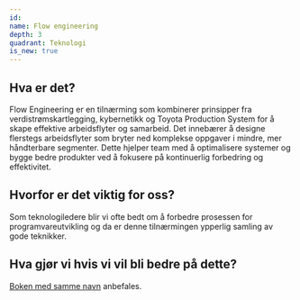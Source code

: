 ```yaml
---
id:
name: Flow engineering
depth: 3
quadrant: Teknologi
is_new: true
---
```

## Hva er det?
Flow Engineering er en tilnærming som kombinerer prinsipper fra verdistrømskartlegging, kybernetikk og 
Toyota Production System for å skape effektive arbeidsflyter og samarbeid. Det innebærer å designe flerstegs 
arbeidsflyter som bryter ned komplekse oppgaver i mindre, mer håndterbare segmenter. Dette hjelper team med å 
optimalisere systemer og bygge bedre produkter ved å fokusere på kontinuerlig forbedring og effektivitet.

## Hvorfor er det viktig for oss?
Som teknologiledere blir vi ofte bedt om å forbedre prosessen for programvareutvikling og da er denne tilnærmingen ypperlig samling 
av gode teknikker.

## Hva gjør vi hvis vi vil bli bedre på dette?
[Boken med samme navn](https://www.amazon.com/Value-Stream-Clarity-Steve-Pereira/dp/1950508455) anbefales.
